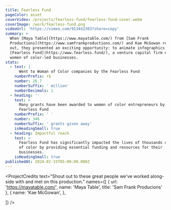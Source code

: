 ```yaml
---
title: Fearless Fund
pageColor: asset
coverVideo: /projects/fearless-fund/fearless-fund-cover.webm
coverImage: /work/fearless-fund.png
videoUrl: 'https://vimeo.com/913442303?share=copy'
summary: >
  When [Maya Table](https://www.mayatable.com/) from [Sam Frank
  Productions](https://www.samfrankproductions.com/) and Kae McGowan reached
  out, they presented an exciting opportunity: to animate infographics for the
  [Fearless Fund](https://www.fearless.fund/), a venture capital firm empowering
  women of color-led businesses.
stats:
  - text: |
      Went to Woman of Color companies by the Fearless Fund
    numberPrefix: +$
    number: 26.7
    numberSuffix: ' million'
    numberDecimals: 1
  - heading: ''
    text: >
      Many grants have been awarded to women of color entrepreneurs by the
      Fearless Fund
    numberPrefix: ' '
    number: 346
    numberSuffix: ' grants given away'
    isHeadingSmall: true
  - heading: Impactful reach
    text: >
      Fearless Fund has significantly impacted the lives of thousands of women
      of color by providing essential funding and resources for their
      businesses.
    isHeadingSmall: true
publishedAt: 2024-02-15T05:00:00.000Z
---
```


<ProjectCredits
  text="Shout out to these great people we've worked along-side with and met on this production."
  names={[
    {
      url: 'https://mayatable.com/',
      name: 'Maya Table',
      title: 'Sam Frank Producions'
    },
    {
      name: 'Kae McGowan',
    },

]}
/>
